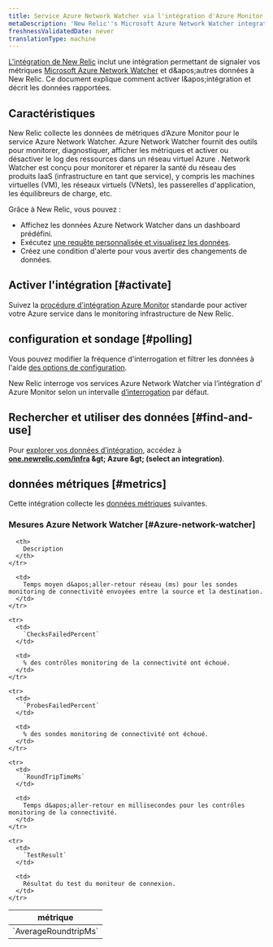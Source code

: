 ```yaml
---
title: Service Azure Network Watcher via l'intégration d'Azure Monitor
metaDescription: 'New Relic''s Microsoft Azure Network Watcher integration: what data it reports and how to enable it.'
freshnessValidatedDate: never
translationType: machine
---
```


[L&apos;intégration de New Relic](/docs/infrastructure/introduction-infra-monitoring) inclut une intégration permettant de signaler vos métriques [Microsoft Azure Network Watcher](https://azure.microsoft.com/en-us/products/network-watcher/) et d&amp;apos;autres données à New Relic. Ce document explique comment activer l&amp;apos;intégration et décrit les données rapportées.

## Caractéristiques

New Relic collecte les données de métriques d’Azure Monitor pour le service Azure Network Watcher. Azure Network Watcher fournit des outils pour monitorer, diagnostiquer, afficher les métriques et activer ou désactiver le log des ressources dans un réseau virtuel Azure . Network Watcher est conçu pour monitorer et réparer la santé du réseau des produits IaaS (infrastructure en tant que service), y compris les machines virtuelles (VM), les réseaux virtuels (VNets), les passerelles d&apos;application, les équilibreurs de charge, etc.

Grâce à New Relic, vous pouvez :

* Affichez les données Azure Network Watcher dans un dashboard prédéfini.
* Exécutez [une requête personnalisée et visualisez les données](/docs/infrastructure/integrations-getting-started/getting-started/use-integration-data-new-relic-insights).
* Créez une condition d&apos;alerte pour vous avertir des changements de données.

## Activer l&apos;intégration [#activate]

Suivez la [procédure d&apos;intégration Azure Monitor](/docs/infrastructure/microsoft-azure-integrations/azure-integrations-list/azure-monitor) standarde pour activer votre Azure service dans le monitoring infrastructure de New Relic.

## configuration et sondage [#polling]

Vous pouvez modifier la fréquence d&apos;interrogation et filtrer les données à l&apos;aide [des options de configuration](/docs/infrastructure/microsoft-azure-integrations/azure-integrations-list/azure-monitor/#settings).

New Relic interroge vos services Azure Network Watcher via l’intégration d’ Azure Monitor selon un intervalle [d’interrogation](/docs/infrastructure/microsoft-azure-integrations/azure-integrations-list/azure-monitor/#settings) par défaut.

## Rechercher et utiliser des données [#find-and-use]

Pour [explorer vos données d’intégration](/docs/infrastructure/integrations/find-use-infrastructure-integration-data), accédez à <DNT>**[one.newrelic.com/infra](https://one.newrelic.com/infra) &amp;gt; Azure &amp;gt; (select an integration)**</DNT>.

## données métriques [#metrics]

Cette intégration collecte les [données métriques](/docs/infrastructure/integrations-getting-started/getting-started/understand-integration-data-data-types#metric) suivantes.

### Mesures Azure Network Watcher [#Azure-network-watcher]

<table>
  <thead>
    <tr>
      <th style={{ width: "300px" }}>
        métrique
      </th>

      <th>
        Description
      </th>
    </tr>
  </thead>

  <tbody>
    <tr>
      <td>
        `AverageRoundtripMs`
      </td>

      <td>
        Temps moyen d&apos;aller-retour réseau (ms) pour les sondes monitoring de connectivité envoyées entre la source et la destination.
      </td>
    </tr>

    <tr>
      <td>
        `ChecksFailedPercent`
      </td>

      <td>
        % des contrôles monitoring de la connectivité ont échoué.
      </td>
    </tr>

    <tr>
      <td>
        `ProbesFailedPercent`
      </td>

      <td>
        % des sondes monitoring de connectivité ont échoué.
      </td>
    </tr>

    <tr>
      <td>
        `RoundTripTimeMs`
      </td>

      <td>
        Temps d&apos;aller-retour en millisecondes pour les contrôles monitoring de la connectivité.
      </td>
    </tr>

    <tr>
      <td>
        `TestResult`
      </td>

      <td>
        Résultat du test du moniteur de connexion.
      </td>
    </tr>
  </tbody>
</table>